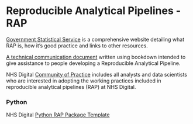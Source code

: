 # Reproducible Analytical Pipelines - RAP {#RAP}

[Government Statistical Service](https://gss.civilservice.gov.uk/reproducible-analytical-pipelines/) is a comprehensive website detailing what RAP is, how it's good practice and links to other resources.

[A technical communication document](https://github.com/ukgovdatascience/rap_companion) written using bookdown intended to give assistance to people developing a Reproducible Analytical Pipeline.

NHS Digital [Community of Practice](https://github.com/NHSDigital/rap-community-of-practice) includes all analysts and data scientists who are interested in adopting the working practices included in reproducible analytical pipelines (RAP) at NHS Digital.

### Python

NHS Digital [Python RAP Package Template](https://github.com/NHSDigital/rap-package-template)

